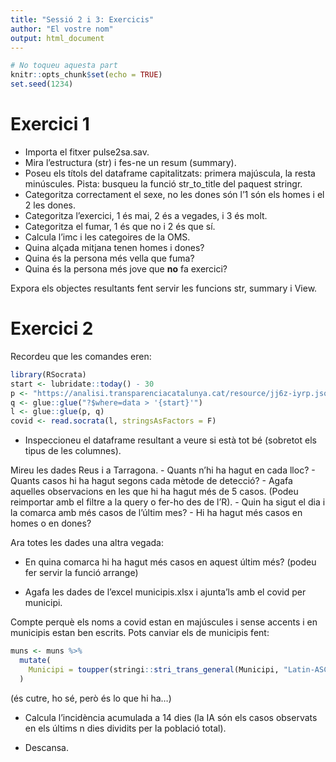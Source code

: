 ```yaml
---
title: "Sessió 2 i 3: Exercicis"
author: "El vostre nom" 
output: html_document
---
```


```r
# No toqueu aquesta part
knitr::opts_chunk$set(echo = TRUE)
set.seed(1234)
```

# Exercici 1

- Importa el fitxer pulse2sa.sav.
- Mira l'estructura (str) i fes-ne un resum (summary).
- Poseu els títols del dataframe capitalitzats: primera majúscula, la resta minúscules. 
Pista: busqueu la funció str_to_title del paquest stringr.
- Categoritza correctament el sexe, no les dones són l'1 són els homes i el 2 les dones.
- Categoritza l'exercici, 1 és mai, 2 és a vegades, i 3 és molt.
- Categoritza el fumar, 1 és que no i 2 és que sí.
- Calcula l'imc i les categoires de la OMS.
- Quina alçada mitjana tenen homes i dones?
- Quina és la persona més vella que fuma?
- Quina és la persona més jove que **no** fa exercici?

Expora els objectes resultants fent servir les funcions str, summary i View.

# Exercici 2

Recordeu que les comandes eren: 

```r
library(RSocrata)
start <- lubridate::today() - 30
p <- "https://analisi.transparenciacatalunya.cat/resource/jj6z-iyrp.json"
q <- glue::glue("?$where=data > '{start}'")
l <- glue::glue(p, q)
covid <- read.socrata(l, stringsAsFactors = F)
```

- Inspeccioneu el dataframe resultant a veure si està tot bé (sobretot els tipus de les columnes).

Mireu les dades Reus i a Tarragona.
- Quants n'hi ha hagut en cada lloc?
- Quants casos hi ha hagut segons cada mètode de detecció?
- Agafa aquelles observacions en les que hi ha hagut més de 5 casos. (Podeu reimportar amb el filtre a la query o fer-ho des de l'R).
- Quin ha sigut el dia i la comarca amb més casos de l'últim mes?
- Hi ha hagut més casos en homes o en dones?

Ara totes les dades una altra vegada:

- En quina comarca hi ha hagut més casos en aquest últim més? (podeu fer servir la funció arrange)

- Agafa les dades de l'excel municipis.xlsx i ajunta'ls amb el covid per municipi.

Compte perquè els noms a covid estan en majúscules i sense accents i en municipis estan ben escrits. Pots canviar els de municipis fent:

```r
muns <- muns %>%
  mutate(
    Municipi = toupper(stringi::stri_trans_general(Municipi, "Latin-ASCII"))
  )
```

(és cutre, ho sé, però és lo que hi ha...)

- Calcula l'incidència acumulada a 14 dies (la IA són els casos observats en els últims n dies dividits per la població total).

- Descansa.
